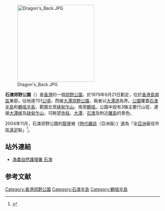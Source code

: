 [[File:Dragon's_Back.JPG|250px]]

'''石澳郊野公園'''（{{lang-en|'''Shek O Country Park'''}}）是[[香港|香港]]的一個[[香港郊野公園|郊野公園]]，於1979年9月21日劃定，位於[[香港島|香港島]][[南區_(香港)|南區]]東部，佔地達701[[公頃|公頃]]，西接[[大潭郊野公園|大潭郊野公園]]，兩者以[[大潭道|大潭道]]為界。[[公園|公園]]覆蓋[[石澳半島|石澳半島]]和[[鶴咀半島|鶴咀半島]]，範圍北至[[砵甸乍山|砵甸乍山]]，南至[[鶴咀|鶴咀]]。公園中設有3條主要行山徑，連接[[大潭峽|大潭峽]]及[[砵甸乍山|砵甸乍山]]，可眺望[[赤柱|赤柱]]、[[大潭_(香港)|大潭]]、[[石澳|石澳]]及附近[[香港離島|離島]]的景色。

2004年11月，石澳郊野公園的[[龍脊|龍脊]]被《[[時代雜誌|時代雜誌]]（亞洲版）》選為「全[[亞洲|亞洲]]最佳市區[[遠足|遠足]]點」<ref>{{cite web|url=http://www.takungpao.com/news/2004-12-2/XY-336735.htm|title=亞洲之最|newspaper=[[大公報|大公報]]|date=2004-12-02|deadurl=yes|archiveurl=https://web.archive.org/web/20070311194209/http://www.takungpao.com/news/2004-12-2/XY-336735.htm|archivedate=2007-03-11}}</ref>。

==站外連結==
*[http://www.afcd.gov.hk/tc_chi/country/cou_vis/cou_vis_cou/cou_vis_cou_so/cou_vis_cou_so.html 漁農自然護理署 石澳] {{Wayback|url=http://www.afcd.gov.hk/tc_chi/country/cou_vis/cou_vis_cou/cou_vis_cou_so/cou_vis_cou_so.html |date=20060410113508 }}

==参考文献==
<div class="references-small">
<references />
</div>

{{香港郊野公園}}

{{HK-cult-stub}}

[[Category:香港郊野公園|Category:香港郊野公園]]
[[Category:石澳半島|Category:石澳半島]]
[[Category:鶴咀半島|Category:鶴咀半島]]